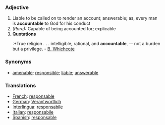 ===Adjective===
#Liable to be called on to render an account; answerable; as, every man is '''accountable''' to God for his conduct
#''(Rare):'' Capable of being accounted for; explicable
#'''Quotations'''
#:*True religion . . . intelligible, rational, and '''accountable''', -- not a burden but a privilege. - [[B. Whichcote]]
===Synonyms===
*[[amenable]]; [[responsible]]; [[liable]]; [[answerable]]
===Translations===
*[[French]]: [[responsable]]
*[[German]]: [[Verantwortlich]]
*[[Interlingua]]: [[responsabile]]
*[[Italian]]: [[responsabile]]
*[[Spanish]]: [[responsable]]